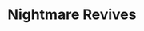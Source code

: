 ---
title: "Nightmare Revives"
meta_title: "Nightmare Revives craft"
description: "Craft de Nightmare Revives"
rank: "s"
draft: false
name: "Nightmare Revives"
recipe_img: "https://wiki.pokexgames.com/images/5/50/Nightmare_Revive.png"
level: 105
craft_time: 1500
result: 1
value_npc: 1
ingredients:
  - name: "Darkrai Essences"
    quantity: 24
    item_img: "https://wiki.pokexgames.com/images/0/01/Darkrai-Essence.gif"
    value_npc: 1
  - name: "Corrupted Magnet"
    quantity: 1
    item_img: "https://wiki.pokexgames.com/images/0/09/Corrupted-Magnet.gif"
    value_npc: 1
  - name: "Petite Leaves"
    quantity: 1
    item_img: "https://wiki.pokexgames.com/images/e/e4/Petite_Leaves.png"
    value_npc: 1
---